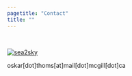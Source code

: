 ```yaml
---
pagetitle: "Contact"
title: ""
---
```


\  

<div class = "row">

<div class = "col-md-4">
[![sea2sky](files/sea2sky.jpeg "sea2sky")](index.html)
</div>

<div class = "col-md-8">
oskar[dot]thoms[at]mail[dot]mcgill[dot]ca
</div>
